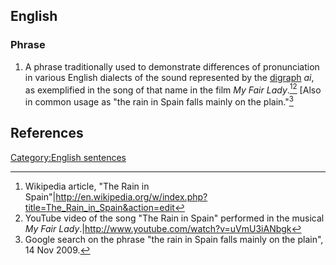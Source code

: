 ==English==

===Phrase===
{{wikipedia|The Rain in Spain}}
{{infl|en|phrase|head=[[the|The]] [[rain]] [[in]] [[Spain]] [[stay]]s [[mainly]] [[in]] [[the]] [[plain]]}}

# {{dated}} A phrase traditionally used to demonstrate differences of pronunciation in various English dialects of the sound represented by the [[digraph]] ''ai'', as exemplified in the song of that name in the film <i>My Fair Lady</i>.<ref>Wikipedia article, "The Rain in Spain"|http://en.wikipedia.org/w/index.php?title=The_Rain_in_Spain&action=edit</ref><ref>YouTube video of the song "The Rain in Spain" performed in the musical <i>My Fair Lady</i>.|http://www.youtube.com/watch?v=uVmU3iANbgk</ref> [Also in common usage as "the rain in Spain falls mainly on the plain."<ref>Google search on the phrase "the rain in Spain falls mainly on the plain", 14 Nov 2009.</ref>

[[Category:English sentences]]

== References ==
<references/>
